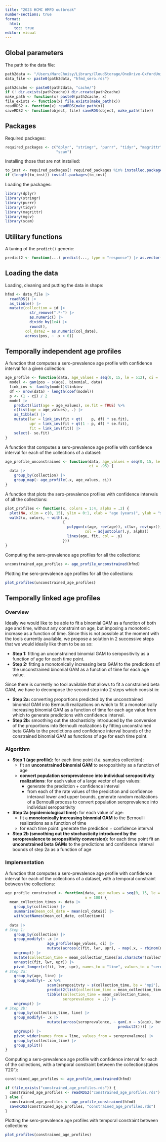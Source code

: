 ```yaml
---
title: "2023 HCMC HMFD outbreak"
number-sections: true
format:
  html:
    toc: true
editor: visual
---
```



## Global parameters

The path to the data file:

```r
path2data <- "/Users/MarcChoisy/Library/CloudStorage/OneDrive-OxfordUniversityClinicalResearchUnit/GitHub/choisy/hfmd/"
data_file <- paste0(path2data, "hfmd_sero.rds")
```

```r
path2cache <- paste0(path2data, "cache/")
if (! dir.exists(path2cache)) dir.create(path2cache)
make_path <- function(x) paste0(path2cache, x)
file_exists <- function(x) file.exists(make_path(x))
readRDS2 <- function(x) readRDS(make_path(x))
saveRDS2 <- function(object, file) saveRDS(object, make_path(file))
```


## Packages

Required packages:

```r
required_packages <- c("dplyr", "stringr", "purrr", "tidyr", "magrittr", "mgcv",
                       "scam")
```

Installing those that are not installed:

```r
to_inst <- required_packages[! required_packages %in% installed.packages()[,"Package"]]
if (length(to_inst)) install.packages(to_inst)
```

Loading the packages:

```r
library(dplyr)
library(stringr)
library(purrr)
library(tidyr)
library(magrittr)
library(mgcv)
library(scam)
```


## Utilitary functions

A tuning of the `predict()` generic:

```r
predict2 <- function(...) predict(..., type = "response") |> as.vector()
```



## Loading the data

Loading, cleaning and putting the data in shape:

```r
hfmd <- data_file |>
  readRDS() |> 
  as_tibble() |> 
  mutate(collection = id |>
           str_remove(".*-") |> 
           as.numeric() |> 
           divide_by(1e4) |> 
           round(),
         col_date2 = as.numeric(col_date),
         across(pos, ~ .x > 0))
```


## Temporally independent age profiles

A function that computes a sero-prevalence age profile with confidence interval for
a given collection:

```r
age_profile <- function(data, age_values = seq(0, 15, le = 512), ci = .95) {
  model <- gam(pos ~ s(age), binomial, data)
  link_inv <- family(model)$linkinv
  df <- nrow(data) - length(coef(model))
  p <- (1 - ci) / 2
  model |> 
    predict(list(age = age_values), se.fit = TRUE) %>%
    c(list(age = age_values), .) |> 
    as_tibble() |> 
    mutate(lwr = link_inv(fit + qt(    p, df) * se.fit),
           upr = link_inv(fit + qt(1 - p, df) * se.fit),
           fit = link_inv(fit)) |> 
    select(- se.fit)
}
```

A function that computes a sero-prevalence age profile with confidence interval for
each of the collections of a dataset:

```r
age_profile_unconstrained <- function(data, age_values = seq(0, 15, le = 512),
                                      ci = .95) {
  data |> 
    group_by(collection) |> 
    group_map(~ age_profile(.x, age_values, ci))
}
```

A function that plots the sero-prevalence profiles with confidence intervals of all the
collections:

```r
plot_profiles <- function(x, colors = 1:4, alpha = .2) {
  plot(NA, xlim = c(0, 15), ylim = 0:1, xlab = "age (years)", ylab = "sero-prevalence")
  walk2(x, colors, ~ with(.x,
                          {
                            polygon(c(age, rev(age)), c(lwr, rev(upr)), border = NA,
                                    col = adjustcolor(.y, alpha))
                            lines(age, fit, col = .y)
                          }))
}
```

Computing the sero-prevalence age profiles for all the collections:

```r
unconstrained_age_profiles <- age_profile_unconstrained(hfmd)
```

Plotting the sero-prevalence age profiles for all the collections:

```r
plot_profiles(unconstrained_age_profiles)
```


## Temporally linked age profiles

### Overview

Ideally we would like to be able to fit a binomial GAM as a function of both age and
time, without any constraint on age, but imposing a monotonic increase as a function of
time. Since this is not possible at the moment with the tools currently available, we
propose a solution in 2 successive steps that we would ideally like them to be as so:

* **Step 1:** fitting an unconstrained binomial GAM to seropositivity as a function of
age for each time point.
* **Step 2:** fitting a monotonically increasing beta GAM to the predictions of the
unconstrained binomial GAM as a function of time for each age value.

Since there is currently no tool available that allows to fit a constrained beta GAM,
we have to decompose the second step into 2 steps which consist in:

* **Step 2a:** converting proportions predicted by the unconstrained binomial GAM into
Bernoulli realizations on which to fit a monotonically increasing binomial GAM as a
function of time for each age value from which to generate predictions with confidence
interval.
* **Step 2b:** smoothing out the stochasticity introduced by the conversion of the
proportions into Bernoulli realizations by fitting unconstrained beta GAMs to the
predictions and confidence interval bounds of the constrained binomial GAM as functions
of age for each time point.


### Algorithm

* **Step 1 (age profile):** for each time point (*i.e.* samples collection):
  + fit an **unconstrained binomial GAM** to seropositivity as a function of age
  + **convert population seroprevalence into individual seropositivity realizations**:
  for each value of a large vector of age values:
    - generate the prediction + confidence interval
    - from each of the rate values of the prediction and confidence interaval lower and
    upper bounds, generate random realizations of a Bernoulli process to convert
    population seroprevalence into individual seropositivity
    
* **Step 2a (epidemiological time):** for each value of age:
  + fit a **monotonically increasing binomial GAM** to the Bernoulli realizations as a
  function of time
  + for each time point: generate the prediction + confidence interval
    
* **Step 2b (smoothing out the stochasticity introduced by the seroprevalence to 
seropositivity conversion):** for each time point fit an **unconstrained beta GAMs** to
the predictions and confidence interval bounds of step 2a as a function of age


### Implementation

A function that computes a sero-prevalence age profile with confidence interval for
each of the collections of a dataset, with a temporal constraint between the
collections:

```r
age_profile_constrained <- function(data, age_values = seq(0, 15, le = 512), ci = .95,
                                    n = 100) {
  mean_collection_times <- data |> 
    group_by(collection) |> 
    summarise(mean_col_date = mean(col_date2)) |> 
    with(setNames(mean_col_date, collection))
  
  data |> 
# Step 1:
    group_by(collection) |> 
    group_modify(~ .x |>
                   age_profile(age_values, ci) |> 
                   mutate(across(c(fit, lwr, upr), ~ map(.x, ~ rbinom(n, 1, .x))))) |> 
    ungroup() |> 
    mutate(collection_time = mean_collection_times[as.character(collection)]) |> 
    unnest(c(fit, lwr, upr)) |>
    pivot_longer(c(fit, lwr, upr), names_to = "line", values_to = "seropositvty") |> 
# Step 2a:
    group_by(age, line) |> 
    group_modify(~ .x %>%
                   scam(seropositvty ~ s(collection_time, bs = "mpi"), binomial, .) |> 
                   predict2(list(collection_time = mean_collection_times)) %>%
                   tibble(collection_time = mean_collection_times,
                          seroprevalence  = .)) |> 
    ungroup() |> 
# Step 2b:
    group_by(collection_time, line) |> 
    group_modify(~ .x |>
                   mutate(across(seroprevalence, ~ gam(.x ~ s(age), betar) |> 
                                                   predict2()))) |> 
    ungroup() |> 
    pivot_wider(names_from = line, values_from = seroprevalence) |> 
    group_by(collection_time) |> 
    group_split()
}
```

Computing a sero-prevalence age profile with confidence interval for each of the
collections, with a temporal constraint between the collections(takes 1'20"):

```r
constrained_age_profiles <- age_profile_constrained(hfmd)
```

```r
if (file_exists("constrained_age_profiles.rds")) {
  constrained_age_profiles <- readRDS2("constrained_age_profiles.rds")
} else {
  constrained_age_profiles <- age_profile_constrained(hfmd)
  saveRDS2(constrained_age_profiles, "constrained_age_profiles.rds")
}
```

Plotting the sero-prevalence age profiles with temporal constraint between collections:

```r
plot_profiles(constrained_age_profiles)
```

